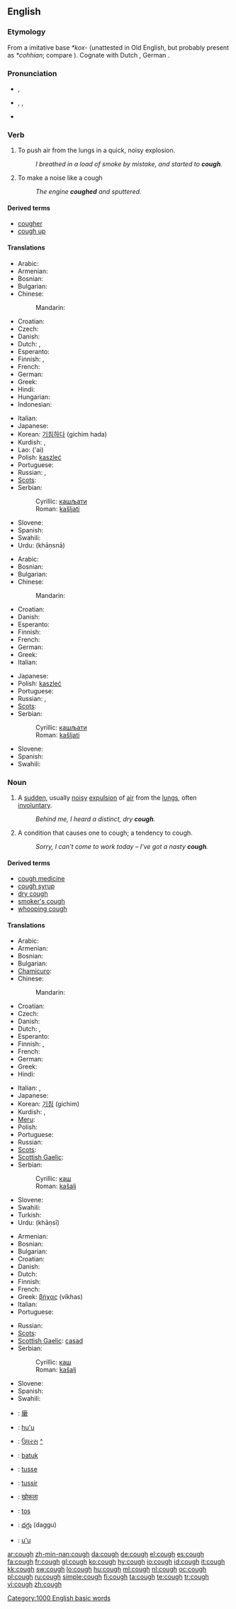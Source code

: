 ==English==

===Etymology===
From a {{etyl|gem}} imitative base ''*kox-'' (unattested in Old English, but probably present as ''*cohhian''; compare {{term|cohhetan||shout|lang=ang}}).  Cognate with Dutch {{term|kuchen||cough|lang=nl}}, German {{term|keuchen||pant|lang=de}}.

===Pronunciation===
* {{a|UK}} {{IPA|/kɒf/}}, {{SAMPA|/kQf/}}
* {{a|US}} {{enPR|kôf}}, {{IPA|/kɔːf/}}, {{SAMPA|/kO:f/}}
* {{audio|en-us-cough.ogg|Audio (US)}}
*: {{rhymes|ɒf}}
{{rfp|US pronounciation /kɑf/ or /kɔf/ or /kʌf/?}}

===Verb===
{{en-verb}}

# To push air from the lungs in a quick, noisy explosion.
#: ''I breathed in a load of smoke by mistake, and started to '''cough'''.''
# To make a noise like a cough
#: ''The engine '''coughed''' and sputtered.''

====Derived terms====
* [[cougher]]
* [[cough up]]

====Translations====
{{trans-top|push air from the lungs}}
* Arabic: {{t|ar|سعل|tr=sa`ala}}
* Armenian: {{t-|hy|հազալ|tr=hazal}}
* Bosnian: {{t-|bs|kašljati}}
* Bulgarian: {{t|bg|кашлям}}
* Chinese:
*: Mandarin: {{t-|cmn|咳嗽|tr=késou|sc=Hani}}
* Croatian: {{t-|hr|kašljati}}
* Czech: {{t-|cs|kašlat}}
* Danish: {{t+|da|hoste}}
* Dutch: {{t+|nl|hoesten}}, {{t-|nl|kuchen}}
* Esperanto: {{t-|eo|tusi|xs=Esperanto}}
* Finnish: {{t-|fi|yskiä}}, {{t+|fi|köhiä}}
* French: {{t+|fr|tousser}}
* German: {{t+|de|husten}}
* Greek: {{t+|el|βήχω|tr=víkho}}
* Hindi: {{खांसना|hr=khāṇsnā}}
* Hungarian: {{t|hu| köhög }}
* Indonesian: {{t+|id|batuk|xs=Indonesian}}
{{trans-mid}}
* Italian: {{t+|it|tossire}}
* Japanese: {{t|ja|咳をする|tr=せきをする, seki o surú}}
* Korean: [[기침하다]] (gichim hada)
* Kurdish: {{ku-Arab|[[کۆکین]]}}, {{ku-Arab|[[کۆخین]]}}
* Lao: {{Laoo|[[ໄອ]]}} ('ai)
* Polish: [[kaszleć]]
* Portuguese: {{t|pt|tossir}}
* Russian: {{t|ru|кашлять|tr=kášljat'}}, {{t|ru|кашлянуть|tr=kašljanút'}}
* [[Scots]]: {{tø|sco|coch|xs=Scots}}
* Serbian:
*: Cyrillic: [[кашљати]]
*: Roman: [[kašljati]]
* Slovene: {{t+|sl|kašljati}}
* Spanish: {{t-|es|toser}}
* Swahili: {{t|sw|kohoa|xs=Swahili}}
* Urdu: {{ur-Arab|[[کھانسنا]]}} (khāṇsnā)
{{trans-bottom}}

{{trans-top|make a noise like a cough}}
* Arabic: {{t|ar|سعل|tr=sa`ala}}
* Bosnian: {{t-|bs|kašljati}}
* Bulgarian: {{t|bg|кашлям}}
* Chinese:
*: Mandarin: {{t-|cmn|咳嗽|tr=késou|sc=Hani}}
* Croatian: {{t-|hr|kašljati}}
* Danish: {{t+|da|hoste}}
* Esperanto: {{t-|eo|tusi|xs=Esperanto}}
* Finnish: {{t-|fi|yskiä}}
* French: {{t+|fr|tousser}}
* German: {{t+|de|husten}}
* Greek: {{t+|el|βήχω|tr=víkho}}
* Italian: {{t+|it|tossire}}
{{trans-mid}}
* Japanese: {{t|ja|咳払いをする|tr=sekibarai-o surú}}
* Polish: [[kaszleć]]
* Portuguese: {{t|pt|tossir}}
* Russian: {{t|ru|кашлять|tr=kášljat'}}, {{t|ru|кашлянуть|tr=kašljanút'}}
* [[Scots]]: {{tø|sco|coch|xs=Scots}}
* Serbian:
*: Cyrillic: [[кашљати]]
*: Roman: [[kašljati]]
* Slovene: {{t+|sl|kašljati}}
* Spanish: {{t-|es|toser}}
* Swahili: {{t|sw|kohoa|xs=Swahili}}
{{trans-bottom}}

===Noun===
{{en-noun}}

# A [[sudden]], usually [[noisy]] [[expulsion]] of [[air]] from the [[lungs]], often [[involuntary]].
#: ''Behind me, I heard a distinct, dry '''cough'''.''
# A condition that causes one to cough; a tendency to cough.
#: ''Sorry, I can't come to work today – I've got a nasty '''cough'''.''

====Derived terms====
* [[cough medicine]]
* [[cough syrup]]
* [[dry cough]]
* [[smoker's cough]]
* [[whooping cough]]

====Translations====
{{trans-top|expulsion of air from the lungs}}
* Arabic: {{t|ar|سعال|m|tr=su`āl}}
* Armenian: {{t|hy|հազ|tr=haz}}
* Bosnian: {{t-|bs|kašalj|m}}
* Bulgarian: {{t|bg|кашлица|tr=kašlitsa}}
* [[Chamicuro]]: {{tø|ccc|e'tes̈huli}}
* Chinese:
*: Mandarin: {{t-|cmn|咳嗽|tr=késou|sc=Hani}}
* Croatian: {{t-|hr|kašalj|m}}
* Czech: {{t-|cs|kašel|m}}
* Danish: {{t+|da|hoste|c}}
* Dutch: {{t+|nl|hoest|m}}, {{t-|nl|kuch|m}}
* Esperanto: {{t-|eo|tuso|xs=Esperanto}}
* Finnish: {{t-|fi|yskähdys}}, {{t-|fi|yskintä}}
* French: {{t+|fr|toux|f}}
* German: {{t+|de|Husten|m}}
* Greek: {{t+|el|βήχας|m|tr=víkhas}}
* Hindi: {{t|hi|खांसी|f|tr=khāṇsī|xs=Hindi}}
{{trans-mid}}
* Italian: {{t+|it|tosse|f}}, {{t|it|colpo di tosse|m}}
* Japanese: {{t+|ja|咳|tr=[[せき]], seki|sc=}}
* Korean: [[기침]] (gichim)
* Kurdish: {{ku-Arab|[[کۆکه‌]]}}, {{ku-Arab|[[کۆخه‌]]}}
* [[Meru]]: {{tø|mer|kibara}}
* Polish: {{t+|pl|kaszel|m}}
* Portuguese: {{t+|pl|tosse|f}}
* Russian: {{t+|ru|кашель|m|tr=kášel'}}
* [[Scots]]: {{tø|sco|coch|xs=Scots}}
* [[Scottish Gaelic]]: {{t-|gd|casad|m|xs=Scottish Gaelic}}
* Serbian:
*: Cyrillic: [[каш]] {{m}}
*: Roman: [[kašalj]] {{m}}
* Slovene: {{t+|sl|kašelj|m}}
* Swahili: {{t+|sw|kikohozi|xs=Swahili}}
* Turkish: {{t|tr|öksürük}}
* Urdu: {{ur-Arab|[[کھانسی]]}} (khāṇsī) {{f}}
{{trans-bottom}}

{{trans-top|condition that causes one to cough}}
* Armenian: {{t|hy|հազ|tr=haz}}
* Bosnian: {{t-|bs|kašalj|m}}
* Bulgarian: {{t|bg|кашлица|f}}
* Croatian: {{t-|hr|kašalj|m}}
* Danish: {{t+|da|hoste|c}}
* Dutch: {{t+|nl|hoest|m}}
* Finnish: {{t-|fi|yskä}}
* French: {{t+|fr|toux|f}}
* Greek: [[βήχας]] (víkhas) {{m}}
* Italian: {{t+|it|tosse|f}}
* Portuguese: {{t+|pt|tosse|f}}
{{trans-mid}}
* Russian: {{t+|ru|кашель|m|tr=kášel'}}
* [[Scots]]: {{tø|sco|coch|xs=Scots}}
* [[Scottish Gaelic]]: [[casad]] {{m}}
* Serbian:
*: Cyrillic: [[каш]] {{m}}
*: Roman: [[kašalj]] {{m}}
* Slovene: {{t+|sl|kašelj|m}}
* Spanish: {{t+|es|tos|m}}
* Swahili: {{t|sw|kohozi|xs=Swahili}}
{{trans-bottom}}

{{checktrans-top}}
* {{ttbc|Chinese Characters}}: [[瘶]]
* {{ttbc|Guaraní}}: [[hu'u]]
* {{ttbc|Gujarati}}: [[ઉધરસ]] [[:gu:ઉધરસ|^]]
* {{ttbc|Indonesian}}: [[batuk]]
* {{ttbc|Interlingua}}: [[tusse]]
* {{ttbc|Interlingua}}: [[tussir]]
{{trans-mid}}
* {{ttbc|Marathi}}: [[खोकला]] {{g|Marathi}}
* {{ttbc|Spanish}}: [[tos]] {{m}}
* {{ttbc|Telugu}}: [[దగ్గు]] (daggu)
* {{ttbc|Tupinambá}}: [[u'u]]
{{trans-bottom}}

[[Category:1000 English basic words]]

[[ar:cough]]
[[zh-min-nan:cough]]
[[da:cough]]
[[de:cough]]
[[el:cough]]
[[es:cough]]
[[fa:cough]]
[[fr:cough]]
[[gl:cough]]
[[ko:cough]]
[[hy:cough]]
[[io:cough]]
[[id:cough]]
[[it:cough]]
[[kk:cough]]
[[sw:cough]]
[[lo:cough]]
[[hu:cough]]
[[ml:cough]]
[[nl:cough]]
[[oc:cough]]
[[pl:cough]]
[[ru:cough]]
[[simple:cough]]
[[fi:cough]]
[[ta:cough]]
[[te:cough]]
[[tr:cough]]
[[vi:cough]]
[[zh:cough]]